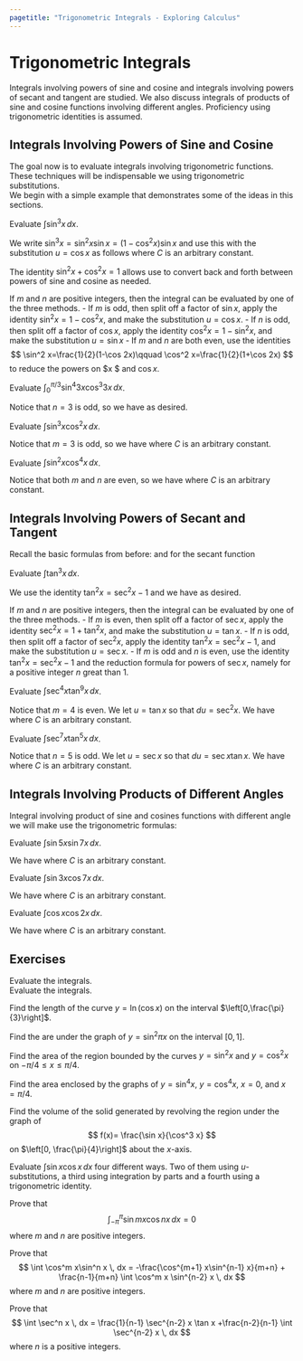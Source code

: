 ```yaml
---
pagetitle: "Trigonometric Integrals - Exploring Calculus"
---
```

# Trigonometric Integrals

Integrals involving powers of sine and cosine and integrals involving powers of secant and tangent are studied. We also discuss integrals of products of sine and cosine functions involving different angles. Proficiency using trigonometric identities is assumed.

## Integrals Involving Powers of Sine and Cosine

The goal now is to evaluate integrals involving trigonometric functions. 
These techniques will be indispensable we using trigonometric substitutions.  
We begin with a simple example that demonstrates some of the ideas in this sections. 

::: {#exm- } 
Evaluate $\int \sin^3 x\, dx$. 
::: 

::: {.solution }
We write $\sin^3 x = \sin^2 x\sin x= (1-\cos^2 x)\sin x$ and use this with the substitution $u=\cos x$ as follows
\begin{align*}
\int \sin^3 x\, dx 
& = \int (1-\cos^2 x)\sin x\,  dx 
= - \int (1-u^2) \, du \\
& =  -  u + \frac{1}{3} u^3 +C 
= -\cos x +\frac{1}{3} \cos^3 x +C
\end{align*}
where $C$ is an arbitrary constant. 
::: 

The identity $\sin^2x + \cos^2 x=1$ allows use to convert back and forth between powers of sine and cosine as needed. 

::: {#thm- } 
If $m$ and $n$ are positive integers, then the integral 
\begin{equation}
\int \sin^m x \cos^n x \, dx
\label{pwoersincos}
\end{equation}
can be evaluated by one of the three methods. 
 - If $m$ is odd, then split off a factor of $\sin x$, apply the identity $\sin^2 x=1-\cos^2 x$, and make the substitution $u=\cos x$. 
- If $n$ is odd, then split off a factor of $\cos x$, apply the identity $\cos^2 x=1-\sin^2 x$, and make the substitution $u=\sin x$
- If $m$ and $n$ are both even, use the identities 
$$
\sin^2 x=\frac{1}{2}(1-\cos 2x)\qquad
\cos^2 x=\frac{1}{2}(1+\cos 2x)
$$ 
to reduce the powers on $\sin x $ and $\cos x$.
 
::: 

::: {#exm- } 
Evaluate $\int_0^{\pi/3} \sin^4 3x \cos^3 3x \, dx$.
::: 

::: {.solution }
Notice that $n=3$ is odd, so we have
\begin{align*}
\int_0^{\pi/3} \sin^4 3x \cos^3 3x \, dx 
 & = \int_0^{\pi/3} \sin^43x (1-\sin^2 3x) \cos 3x \, dx \\
 & = \left[ \frac{1}{15}\sin^5 3x -\frac{1}{21} \sin^7 3x\right]_0^{\pi/3}
= 0
\end{align*}
as desired.
::: 

::: {#exm- } 
Evaluate $\int \sin^3 x \cos^2 x\, dx$.
::: 

::: {.solution }
Notice that $m=3$ is odd, so we have
\begin{align*}
\int \sin^3 x \cos^2 x\, dx 
& = \int(1-\cos^2 x) \cos^2 x \sin x\, dx \\
& = \int(\cos^2 x-\cos^4 x)\sin x \, dx 
= -\frac{1}{3}\cos^3 x+\frac{1}{5}\cos^5 x +C
\end{align*}
where $C$ is an arbitrary constant.
::: 

::: {#exm- } 
Evaluate $\int \sin^2 x \cos^4 x\, dx$.
::: 

::: {.solution }
Notice that both $m$ and $n$ are even, so we have
\begin{align*}
\int \sin^2 x\cos^4 x \, dx 
& = \frac{1}{8}\int(1-\cos 2x)(1+\cos 2x)^2 \, dx \\
& = \frac{1}{8}\int (1-\cos^2 2x)(1+\cos 2x)\, dx \\
& = \frac{1}{8}\int \sin^2 2x \, dx + \frac{1}{8}\int \sin^2 2x \cos 2x \, dx \\
& = \frac{1}{16} \int (1-\cos 4x)\, dx +\frac{1}{48} \sin^3 2x  \\
& = \frac{1}{16} x -\frac{1}{64}\sin 4x +\frac{1}{48} \sin^3 2x +C
\end{align*}
where $C$ is an arbitrary constant.
::: 




## Integrals Involving Powers of Secant and Tangent

Recall the basic formulas from before:
\begin{equation}
\frac{d}{dx}(\tan x) = \sec^2 x
\qquad 
\int \tan x \, dx = \ln |\sec x|+ C 
\end{equation}
and for the secant function 
\begin{equation}
\frac{d}{dx}(\sec x) = \sec x \tan x
\qquad 
\int \sec x \, dx =\ln |\sec x +\tan x| +C.
\end{equation}

::: {#exm- } 
Evaluate $\int \tan^3 x\, dx$. 
::: 

::: {.solution }
We use the identity $\tan^2 x = \sec^2 x-1$ and we have
\begin{align*}
\int \tan^3 x \, dx 
& = \int \tan x \tan^2 x \, dx 
=\int \tan x(\sec^2 x-1)\, dx  \\
& = \int \tan x \sec^2 x \, dx - \int \tan x \, dx 
= \frac{\tan^2 x}{2} -\ln |\sec x | + C
\end{align*}
as desired. 
::: 

::: {#thm- } 
If $m$ and $n$ are positive integers, then the integral 
\begin{equation}
\int \sec^m x \tan^n x \, dx
\label{pwoersectan}
\end{equation}
can be evaluated by one of the three methods. 
 - If $m$ is even, then split off a factor of $\sec x$, apply the identity $\sec^2 x=1+\tan^2 x$, and make the substitution $u=\tan x$. 
- If $n$ is odd, then split off a factor of $\sec^2 x$, apply the identity $\tan^2 x=\sec^2 x-1$, and make the substitution $u=\sec x$. 
- If $m$ is odd and $n$ is even, use the identity $\tan^2 x =\sec^2x -1$ and the reduction formula for powers of $\sec x$, namely 
\begin{equation}
\int \sec^n x \, dx = \frac{1}{n-1} \sec^{n-2} x \tan x +\frac{n-2}{n-1} \int \sec^{n-2} x \, dx
\end{equation}
for a positive integer $n$ great than 1.
 
::: 

::: {#exm- } 
Evaluate $\int \sec^4 x \tan^9 x \, dx$.
::: 

::: {.solution }
Notice that $m=4$ is even. 
We let $u =\tan x$ so that $du = \sec^2 x$. 
We have
\begin{align*}
\int  \sec^4 x \tan^9 x \, dx 
& = \int u^9 (u^2+1)\, du 
= \int (u^11 + u^9) \, du \\
& = \frac{u^{12}}{12} +\frac{u^{10}}{10} +C
= \frac{1}{12} \tan^{12}x +\frac{1}{10} \tan^{10} x +C
\end{align*}
where $C$ is an arbitrary constant.
::: 

::: {#exm- } 
Evaluate $\int \sec^7 x \tan^5 x \, dx$.
::: 

::: {.solution }
Notice that $n=5$ is odd. 
We let $u =\sec x$ so that $du = \sec x \tan x$. 
We have
\begin{align*}
\int \sec^7 x \tan^5 x \, dx 
& = \int \tan^4 x \sec^6 x \sec x\tan x \, dx \\
&= \int (\sec^2 x-1)^2 \sec^6 x\sec x \tan x\, dx \\
& = \int (u^2 -1)^2 u^6 \, du = \int (u^{10}-2u^8 +u^6)\, du \\
& = \frac{u^{11}}{11} -2\left(\frac{u^9}{9}\right) +\frac{u^7}{7} +C \\
& = \frac{1}{11} \sec^{11} x -\frac{2}{9} \sec^9 x +\frac{1}{17} \sec x +C
\end{align*}
where $C$ is an arbitrary constant.
::: 





## Integrals Involving Products of Different Angles

Integral involving product of sine and cosines functions with different angle we will make use the trigonometric formulas:
\begin{align}
& \sin m x \, \sin n x =\frac{1}{2}\left(\cos[(m-n)x] - \cos[(m+n)x]\right) \\
& \sin m x \, \cos n x =\frac{1}{2}\left(\sin[(m-n)x] + \sin[(m+n)x]\right) \\
& \cos m x \, \cos n x =\frac{1}{2}\left(\cos[(m-n)x] + \cos[(m+n)x]\right)
\end{align}


::: {#exm- } 
Evaluate $\int \sin 5x \sin 7x \, dx$.
::: 

::: {.solution }
We have 
\begin{align*}
\int \sin 5x \sin 7x \, dx
& = \frac{1}{2}\left(\cos(-2x)\, dx -\int \cos 12x \, dx\right) \\
&  = \frac{1}{2}\left(\cos 2x\, dx -\int \cos 12x \, dx\right) \\
& = \frac{1}{2} \left(\frac{\sin 2x }{2} -\frac{\sin 12 x}{12}\right) +C \\
& = \frac{\sin 2x}{4}- \frac{\sin 12x }{24} +C
\end{align*}
where $C$ is an arbitrary constant.
::: 

::: {#exm- } 
Evaluate $\int \sin 3x \cos 7x \, dx$.
::: 

::: {.solution }
We have 
\begin{align*}
\int \sin 3x \cos 7x \, dx
& = \frac{1}{2}\left(\sin (-4x)\, dx +\int \sin 10x \, dx\right) \\
& = \frac{1}{2}\left(\frac{\cos(-4x)}{4} - \frac{\cos 10x }{10}\right) +C \\
& = \frac{\cos 4x}{8}-\frac{\cos 10x}{20}+ C
\end{align*}
where $C$ is an arbitrary constant.
::: 

::: {#exm- } 
Evaluate $\int \cos x \cos 2x \, dx$.
::: 

::: {.solution }
We have 
\begin{align*}
\int \cos x \cos 2x \, dx
& = \frac{1}{2}\left(\int \cos(-x)\, dx+ \int \cos 3x \, dx\right) \\
& = \frac{\sin x}{2}+\frac{\sin 3x}{6} + C
\end{align*}
where $C$ is an arbitrary constant.
::: 





## Exercises

::: {#exr- } 
Evaluate the integrals.
\begin{multicols}{2}
 
- $\ds\int_0^\pi \sin^5 \left(\frac{x}{2}\right) \, dx$
- $\ds\int \sin^6 x \cos^3 x \, dx$
- $\ds\int \sin^3 x \cos x\, dx$
- $\ds\int_{-\pi/2}^{\pi/2} \cos^3 x \, dx$
- $\ds\int_{0}^{\pi/2} \cos^5 x \, dx$
- $\ds\int \cos^4 x \, dx$
- $\ds\int_0^\pi \sin^4 (3t)\, dt$
- $\ds\int_0^\pi 8 \sin^4 y \cos^2 y \, dy$
- $\ds\int_0^\pi \cos^6 \theta\, d\theta$
- $\ds\int_0^\pi \sin^2 x \cos^4 x \, dx$
- $\ds\int_0^{\pi/4} 8 \cos^3 2\theta \sin 2 \theta \, d\theta$
- $\ds\int_0^\pi \sin^2 t \cos^4 t \, dt$
- $\ds\int x \cos^2 x\, dx$
- $\ds\int e^x \sec^3 e^x \, dx$
\item 
$\ds\int_{\pi/4}^{\pi/2} \cot^3 x \, dx$
 
\end{multicols}
::: 

::: {#exr- } 
Evaluate the integrals.
\begin{multicols}{2}
 
- $\ds\int_0^{\pi/2} \sin x \cos x\, dx$
- $\ds\int \sin 3 \theta \sin 4\theta\, d\theta$
- $\ds\int \cot^3 x \csc^3 x \, dx$
- $\ds\int_0^\pi \cos 3x \cos 4x \, dx$
- $\ds\int \frac{\sin^3 x }{\sec^2 x} \, dx$
- $\ds\int (\tan^2 +\tan^4 x)\, dx$
- $\ds\int \frac{\cos x+ \sin x }{\sin 2x}\, dx$
- $\ds\int_{-\pi/2}^{\pi/2} \cos x \cos 7x \, dx$
- $\ds\int \frac{1}{\csc x\cot^2 x}\, dx$
- $\ds\int \frac{1}{\cos x -1}\, dx$
- $\ds\int \frac{1-tan^x}{\sec^2 x}\, dx$
- $\ds\int \sin 3x \sin 6x \, dx$
 
\end{multicols}
::: 

::: {#exr- } 
Find the length of the curve $y = \ln (\cos x)$ on the interval $\left[0,\frac{\pi}{3}\right]$.
::: 

::: {#exr- } 
Find the are under the graph of $y=\sin^2 \pi x$ on the interval $[0,1]$. 
::: 

::: {#exr- } 
Find the area of the region bounded by the curves $y=\sin^2 x$ and $y=\cos^2 x$ on $-\pi/4 \leq x \leq \pi/4$.
::: 

::: {#exr- } 
Find the area enclosed by the graphs of $y =\sin^4 x$, $y=\cos^4 x$, $x=0$, and $x=\pi/4$. 
::: 

::: {#exr- } 
Find the volume of the solid generated by revolving the region under the graph of 
$$
f(x)= \frac{\sin x}{\cos^3 x}
$$
on $\left[0, \frac{\pi}{4}\right]$ about the $x$-axis. 
::: 

::: {#exr- } 
Evaluate $\int \sin x \cos x \, dx$ four different ways. 
Two of them using $u$-substitutions, a third using integration by parts and a fourth using a trigonometric identity. 
::: 

::: {#exr- } 
Prove that 
$$
\int_{-\pi}^{\pi} \sin mx \cos nx \, dx =0
$$ where $m$ and $n$ are positive integers. 
::: 

::: {#exr- } 
Prove that 
$$
\int \cos^m x\sin^n x \, dx = -\frac{\cos^{m+1} x\sin^{n-1} x}{m+n} + \frac{n-1}{m+n} \int \cos^m x \sin^{n-2} x \, dx 
$$
where $m$ and $n$ are positive integers. 
::: 

::: {#exr- } 
Prove that 
$$
\int \sec^n x \, dx = \frac{1}{n-1} \sec^{n-2} x \tan x +\frac{n-2}{n-1} \int \sec^{n-2} x \, dx
$$ 
where $n$ is a positive integers. 
::: 



